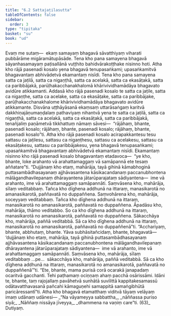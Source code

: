 ```yaml
---
title: "6.2 Sattajaṭilasutta"
tableOfContents: false
sidebar:
  order: 3
type: "tipitaka"
basket: "su"
book: "ud"
---
```



<DynamicBreadcrumb />

<Division number="52" book="ud">

<Paragraph number="475" book="ud">
Evaṃ me sutaṃ—  ekaṃ samayaṃ bhagavā sāvatthiyaṃ viharati pubbārāme migāramātupāsāde. Tena kho pana samayena bhagavā sāyanhasamayaṃ paṭisallānā vuṭṭhito bahidvārakoṭṭhake nisinno hoti. Atha kho rājā pasenadi kosalo yena bhagavā tenupasaṅkami; upasaṅkamitvā bhagavantaṃ abhivādetvā ekamantaṃ nisīdi.
</Paragraph>

<Paragraph number="476" book="ud">
Tena kho pana samayena satta ca jaṭilā, satta ca nigaṇṭhā, satta ca acelakā, satta ca ekasāṭakā, satta ca paribbājakā, parūḷhakacchanakhalomā khārivividhamādāya bhagavato avidūre atikkamanti.
</Paragraph>

<Paragraph number="477" book="ud">
Addasā kho rājā pasenadi kosalo te satta ca jaṭile, satta ca nigaṇṭhe, satta ca acelake, satta ca ekasāṭake, satta ca paribbājake, parūḷhakacchanakhalome khārivividhamādāya bhagavato avidūre atikkamante. Disvāna uṭṭhāyāsanā ekaṃsaṃ uttarāsaṅgaṃ karitvā dakkhiṇajāṇumaṇḍalaṃ pathaviyaṃ nihantvā yena te satta ca jaṭilā, satta ca nigaṇṭhā, satta ca acelakā, satta ca ekasāṭakā, satta ca paribbājakā, tenañjaliṃ paṇāmetvā tikkhattuṃ nāmaṃ sāvesi—  “rājāhaṃ, bhante, pasenadi kosalo; rājāhaṃ, bhante, pasenadi kosalo; rājāhaṃ, bhante, pasenadi kosalo”ti.
</Paragraph>

<Paragraph number="478" book="ud">
Atha kho rājā pasenadi kosalo acirapakkantesu tesu sattasu ca jaṭilesu, sattasu ca nigaṇṭhesu, sattasu ca acelakesu, sattasu ca ekasāṭakesu, sattasu ca paribbājakesu, yena bhagavā tenupasaṅkami; upasaṅkamitvā bhagavantaṃ abhivādetvā ekamantaṃ nisīdi. Ekamantaṃ nisinno kho rājā pasenadi kosalo bhagavantaṃ etadavoca—  “ye kho, bhante, loke arahanto vā arahattamaggaṃ vā samāpannā ete tesaṃ aññatare”ti.
</Paragraph>

<Paragraph number="479" book="ud">
“Dujjānaṃ kho etaṃ, mahārāja, tayā gihinā kāmabhoginā puttasambādhasayanaṃ ajjhāvasantena kāsikacandanaṃ paccanubhontena mālāgandhavilepanaṃ dhārayantena jātarūparajataṃ sādiyantena—  ime vā arahanto, ime vā arahattamaggaṃ samāpannāti.
</Paragraph>

<Paragraph number="480" book="ud">
Saṃvāsena kho, mahārāja, sīlaṃ veditabbaṃ. Tañca kho dīghena addhunā na ittaraṃ, manasikarotā no amanasikarotā, paññavatā no duppaññena. Saṃvohārena kho, mahārāja, soceyyaṃ veditabbaṃ. Tañca kho dīghena addhunā na ittaraṃ, manasikarotā no amanasikarotā, paññavatā no duppaññena. Āpadāsu kho, mahārāja, thāmo veditabbo. So ca kho dīghena addhunā na ittaraṃ, manasikarotā no amanasikarotā, paññavatā no duppaññena. Sākacchāya kho, mahārāja, paññā veditabbā. Sā ca kho dīghena addhunā na ittaraṃ, manasikarotā no amanasikarotā, paññavatā no duppaññenā”ti.
</Paragraph>

<Paragraph number="481" book="ud">
“Acchariyaṃ, bhante, abbhutaṃ, bhante. Yāva subhāsitañcidaṃ, bhante, bhagavatā—  ‘dujjānaṃ kho etaṃ, mahārāja, tayā gihinā puttasambādhasayanaṃ ajjhāvasantena kāsikacandanaṃ paccanubhontena mālāgandhavilepanaṃ dhārayantena jātarūparajataṃ sādiyantena—  ime vā arahanto, ime vā arahattamaggaṃ samāpannāti. Saṃvāsena kho, mahārāja, sīlaṃ veditabbaṃ …pe…  sākacchāya kho, mahārāja, paññā veditabbā. Sā ca kho dīghena addhunā na ittaraṃ, manasikarotā no amanasikarotā, paññavatā no duppaññenā’”ti.
</Paragraph>

<Paragraph number="482" book="ud">
“Ete, bhante, mama purisā corā ocarakā janapadaṃ ocaritvā gacchanti. Tehi paṭhamaṃ ociṇṇaṃ ahaṃ pacchā osārissāmi. Idāni te, bhante, taṃ rajojallaṃ pavāhetvā sunhātā suvilittā kappitakesamassū odātavatthavasanā pañcahi kāmaguṇehi samappitā samaṅgibhūtā paricāressantī”ti.
</Paragraph>

<Paragraph number="483" book="ud">
Atha kho bhagavā etamatthaṃ viditvā tāyaṃ velāyaṃ imaṃ udānaṃ udānesi—
</Paragraph>

<Paragraph number="484" type="verses" book="ud">
_“Na vāyameyya sabbattha,_  
_nāññassa puriso siyā;_  
_Nāññaṃ nissāya jīveyya,_  
_dhammena na vaṇiṃ care”ti. (63)_  


</Paragraph>
</Division>

<Paragraph number="485" type="center" book="ud">
Dutiyaṃ.
</Paragraph>